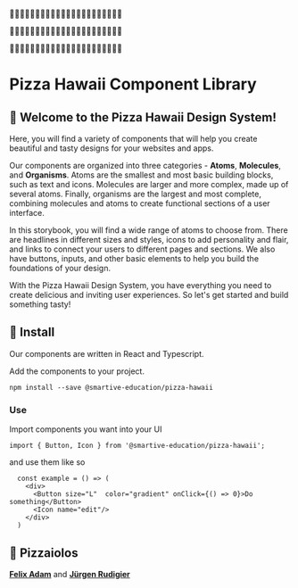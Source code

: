 
<Meta title="Welcome/Introduction" />

<style>
	{`
   .heroImg {
	margin-bottom: 150px;
   }
   .heroImg--inner {
	white-space: nowrap;
	text-overflow: clip;
	margin: 0 -50vw;
	opacity: 0.75;
   }
   .heroImg p {
	line-height: 100px;
	margin-top: -1.5%;
	font-size: 300px;
	letter-spacing: -100px;
	text-align: center;
   }
   .heroImg p:nth-child(2) {
	margin-left: 50px;
   }
   .heroImg p:nth-child(3) {
	margin-left: 100px;
   }
   .heroImg h1 {
	font-size: 48px;
   }
  `}
</style>

<div class="heroImg">
	<div class="heroImg--inner">
		<p>🍕🍕🍕🍕🍕🍕🍕🍕🍕🍕🍕🍕🍕🍕🍕🍕🍕🍕🍕🍕🍕🍕</p>
		<p>🍕🍕🍕🍕🍕🍕🍕🍕🍕🍕🍕🍕🍕🍕🍕🍕🍕🍕🍕🍕🍕🍕</p>
		<p>🍕🍕🍕🍕🍕🍕🍕🍕🍕🍕🍕🍕🍕🍕🍕🍕🍕🍕🍕🍕🍕🍕</p>
	</div>
</div>

# Pizza Hawaii Component Library

## 🍕 Welcome to the Pizza Hawaii Design System!

Here, you will find a variety of components that will help you create beautiful and tasty designs for your websites and apps.

Our components are organized into three categories - **Atoms**, **Molecules**, and **Organisms**. Atoms are the smallest and most basic building blocks, such as text and icons. Molecules are larger and more complex, made up of several atoms. Finally, organisms are the largest and most complete, combining molecules and atoms to create functional sections of a user interface.

In this storybook, you will find a wide range of atoms to choose from. There are headlines in different sizes and styles, icons to add personality and flair, and links to connect your users to different pages and sections. We also have buttons, inputs, and other basic elements to help you build the foundations of your design.

With the Pizza Hawaii Design System, you have everything you need to create delicious and inviting user experiences. So let's get started and build something tasty!

## 🍕 Install

Our components are written in React and Typescript.

Add the components to your project.

`npm install --save @smartive-education/pizza-hawaii`

### **Use**

Import components you want into your UI

`import { Button, Icon } from '@smartive-education/pizza-hawaii';`

and use them like so

```
  const example = () => (
    <div>
      <Button size="L"  color="gradient" onClick={() => 0}>Do something</Button>
      <Icon name="edit"/>
    </div>
  )
```

## 🍕 Pizzaiolos

[**Felix Adam**](https://github.com/flxtagi)
and
[**Jürgen Rudigier**](https://github.com/rudigier)
